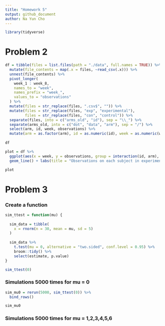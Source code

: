 ```yaml
---
title: "Homework 5"
output: github_document
author: Na Yun Cho
---
```


```r
library(tidyverse)
```

# Problem 2 

```r
df = tibble(files = list.files(path = "./data", full.names = TRUE)) %>%
  mutate(file_contents = map(.x = files, ~read_csv(.x))) %>%
  unnest(file_contents) %>%
  pivot_longer(
    week_1 : week_8,
    names_to = "week",
    names_prefix = "week_",
    values_to = "observations"
  ) %>%
  mutate(files = str_replace(files, ".csv$", "")) %>%
  mutate(files = str_replace(files, "exp", "experimental"),
         files = str_replace(files, "con", "control")) %>%
  separate(files, into = c("arms_old", "id"), sep = "\\_") %>%
  separate(arms_old, into = c("dot", "data", "arm"), sep = "/") %>%
  select(arm, id, week, observations) %>%
  mutate(arm = as.factor(arm), id = as.numeric(id), week = as.numeric(week))
  
df
```

```r
plot = df %>%
  ggplot(aes(x = week, y = observations, group = interaction(id, arm), color = arm)) +
  geom_line() + labs(title = "Observations on each subject in experimental and control arms", x = "week", y = "observations")

plot
```




# Problem 3 

### Create a function
```r
sim_ttest = function(mu) {
  
  sim_data = tibble(
    x = rnorm(n = 30, mean = mu, sd = 5)
  )
  
  sim_data %>%
    t.test(mu = 0, alternative = "two.sided", conf.level = 0.95) %>%
    broom::tidy() %>%
    select(estimate, p.value)
}

sim_ttest(0)
```

### Simulations 5000 times for mu = 0 
```r
sim_mu0 = rerun(5000, sim_ttest(0)) %>%
  bind_rows()

sim_mu0
```

### Simulations 5000 times for mu = 1,2,3,4,5,6
```r

```


